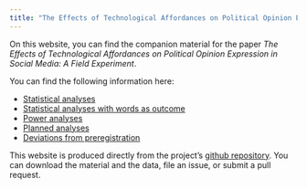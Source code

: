 ```yaml
---
title: "The Effects of Technological Affordances on Political Opinion Expression in Social Media: A Field Experiment"
---
```



On this website, you can find the companion material for the paper _The Effects of Technological Affordances on Political Opinion Expression in Social Media: A Field Experiment_. 

You can find the following information here:

- [Statistical analyses](analyses.html)
- [Statistical analyses with words as outcome](analyses_words_new.html)
- [Power analyses](power_analyses.html)
- [Planned analyses](planned_analyses.html)
- [Deviations from preregistration](deviations.html)

This website is produced directly from the project's [github repository](https://github.com/XMtRa/persistence_anonymity_anon). You can download the material and the data, file an issue, or submit a pull request.
